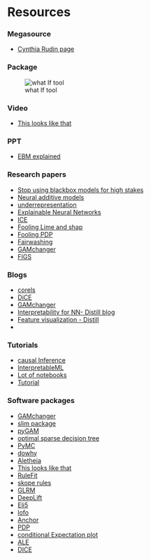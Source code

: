 # Resources

### Megasource
* [Cynthia Rudin page](https://users.cs.duke.edu/~cynthia/code.html)


### Package
![what If tool](https://pair-code.github.io/what-if-tool/learn/)


### Video
* [This looks like that](https://www.youtube.com/watch?v=k3IQnRsl9U4)


### PPT
* [EBM explained](https://people.orie.cornell.edu/mru8/orie4741/lectures/Tutorial4MadeleineUdellClass_2020Dec08_RichCaruana_IntelligibleMLInterpretML_EBMs_75mins.pdf)


### Research papers
* [Stop using blackbox models for high stakes](https://arxiv.org/pdf/1811.10154.pdf)
* [Neural additive models](https://arxiv.org/pdf/2004.13912.pdf)
* [underrepresentation](https://arxiv.org/pdf/2011.03395.pdf)
* [Explainable Neural Networks](https://arxiv.org/pdf/2004.02353.pdf)
* [ICE](https://arxiv.org/pdf/1309.6392.pdf)
* [Fooling Lime and shap](https://arxiv.org/pdf/1911.02508.pdf)
* [Fooling PDP](https://arxiv.org/pdf/2105.12837.pdf)
* [Fairwashing](https://arxiv.org/pdf/1901.09749.pdf)
* [GAMchanger](https://dl.acm.org/doi/pdf/10.1145/3534678.3539074)
- [FIGS](https://arxiv.org/pdf/2201.11931.pdf)



### Blogs
* [corels](https://corels.eecs.harvard.edu/corels/)
* [DiCE](https://www.microsoft.com/en-us/research/project/dice/)
* [GAMchanger](http://interpret.ml/gam-changer/)
* [Interpretability for NN- Distill blog](https://distill.pub/2018/building-blocks/)
* [Feature visualization - Distill](https://distill.pub/2017/feature-visualization/appendix/)
* 


### Tutorials
* [causal Inference](https://causal-machine-learning.github.io/kdd2021-tutorial/)
* [InterpretableML](https://github.com/MaartenGr/InterpretableML)
* [Lot of notebooks](https://github.com/jphall663/interpretable_machine_learning_with_python#enhancing-transparency-in-machine-learning-models-with-python-and-xgboost---notebook)
* [Tutorial](https://nbviewer.org/github/jphall663/interpretable_machine_learning_with_python/blob/master/xgboost_pdp_ice.ipynb)


### Software packages
* [GAMchanger](https://github.com/interpretml/gam-changer)
* [slim package](https://github.com/ustunb/slim-python)
* [pyGAM](https://github.com/dswah/pyGAM)
* [optimal sparse decision tree](https://github.com/xiyanghu/OSDT)
* [PyMC](https://www.pymc.io/projects/docs/en/stable/learn.html)
* [dowhy](https://github.com/py-why/dowhy)
* [Aletheia](https://github.com/SelfExplainML/Aletheia)
* [This looks like that](https://github.com/cfchen-duke/ProtoPNet)
* [RuleFit](https://docs.h2o.ai/h2o/latest-stable/h2o-docs/data-science/rulefit.html)
* [skope rules](https://github.com/scikit-learn-contrib/skope-rules)
* [GLRM](https://docs.h2o.ai/h2o/latest-stable/h2o-docs/data-science/glrm.html)
* [DeepLift](https://github.com/kundajelab/deeplift)
* [Eli5](https://github.com/TeamHG-Memex/eli5)
* [lofo](https://github.com/aerdem4/lofo-importance)
* [Anchor](https://github.com/marcotcr/anchor)
* [PDP](https://github.com/SauceCat/PDPbox)
* [conditional Expectation plot](https://github.com/AustinRochford/PyCEbox)
* [ALE](https://github.com/blent-ai/ALEPython)
* [DICE](https://github.com/interpretml/DiCE)